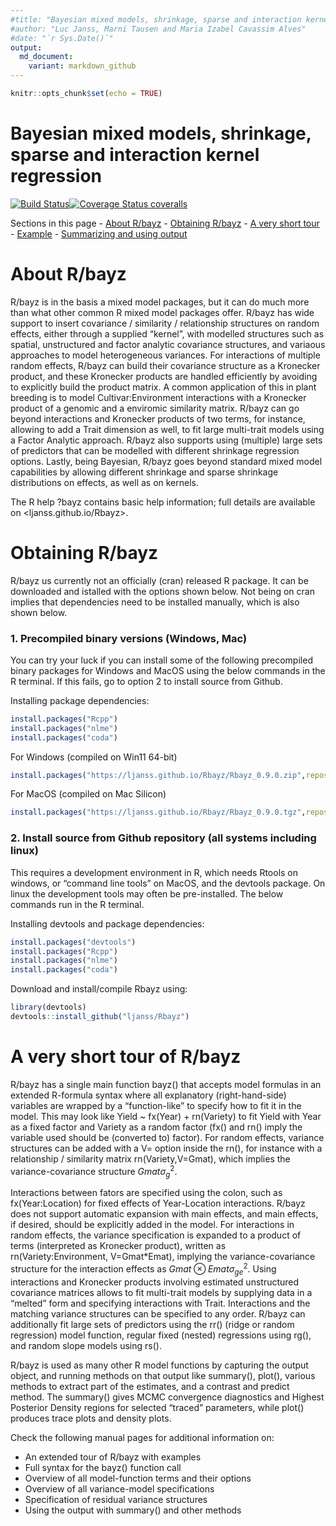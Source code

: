 ```yaml
---
#title: "Bayesian mixed models, shrinkage, sparse and interaction kernel regression"
#author: "Luc Janss, Marni Tausen and Maria Izabel Cavassim Alves"
#date: "`r Sys.Date()`"
output:
  md_document:
    variant: markdown_github
---
```


```r
knitr::opts_chunk$set(echo = TRUE)
```

# Bayesian mixed models, shrinkage, sparse and interaction kernel regression
[![Build Status](https://travis-ci.org/MarniTausen/BayzR.svg?branch=master)](https://travis-ci.org/MarniTausen/BayzR)[![Coverage Status coveralls](https://coveralls.io/repos/github/MarniTausen/BayzR/badge.svg?branch=master)](https://coveralls.io/github/MarniTausen/BayzR?branch=master)

Sections in this page
-   [About R/bayz](#About R/bayz)
-   [Obtaining R/bayz](#Obtaining R/bayz)
-   [A very short tour](#A very short tour of R/bayz)
-   [Example](#examples)
-   [Summarizing and using output](usingOutput.html)

# About R/bayz

R/bayz is in the basis a mixed model packages, but it can do much more than what other common R mixed model packages offer.
R/bayz has wide support to insert covariance / similarity / relationship structures on random effects, either
through a supplied "kernel", with modelled structures such as spatial, unstructured and factor analytic
covariance structures, and variaous approaches to model heterogeneous variances. For interactions of
multiple random effects, R/bayz can build their covariance structure as a Kronecker product, and these
Kronecker products are handled efficiently by avoiding to explicitly build the product matrix. A common
application of this in plant breeding is to model Cultivar:Environment interactions with a Kronecker product
of a genomic and a enviromic similarity matrix. R/bayz can go beyond interactions and Kronecker products
of two terms, for instance, allowing to add a Trait dimension as well, to fit large multi-trait models using
a Factor Analytic approach. R/bayz also
supports using (multiple) large sets of predictors that can be modelled with different shrinkage regression options.
Lastly, being Bayesian, R/bayz goes beyond standard mixed model capabilities by allowing different shrinkage and
sparse shrinkage distributions on effects, as well as on kernels. 

The R help ?bayz contains basic help information; full details are available on <ljanss.github.io/Rbayz>.

# Obtaining R/bayz

R/bayz us currently not an officially (cran) released R package. It can be downloaded and istalled with the options
shown below. Not being on cran implies that dependencies need to be installed manually, which is also shown below.

### 1. Precompiled binary versions (Windows, Mac)

You can try your luck if you can install some of the following precompiled binary packages for Windows and
MacOS using the below commands in the R terminal. If this fails, go to option 2 to install source from Github.

Installing package dependencies:
```r
install.packages("Rcpp")
install.packages("nlme")
install.packages("coda")
```

For Windows (compiled on Win11 64-bit)
```r
install.packages("https://ljanss.github.io/Rbayz/Rbayz_0.9.0.zip",repos=NULL,type="win.binary")
```

For MacOS (compiled on Mac Silicon)
```r
install.packages("https://ljanss.github.io/Rbayz/Rbayz_0.9.0.tgz",repos=NULL,type="mac.binary")
```

### 2. Install source from Github repository (all systems including linux)

This requires a development environment in R, which needs Rtools on windows, or "command line tools" on MacOS,
and the devtools package. On linux the development tools may often be pre-installed. The below commands run
in the R terminal.

Installing devtools and package dependencies:
```r
install.packages("devtools")
install.packages("Rcpp")
install.packages("nlme")
install.packages("coda")
```

Download and install/compile Rbayz using:
```r
library(devtools)
devtools::install_github("ljanss/Rbayz")
```

# A very short tour of R/bayz

R/bayz has a single main function bayz() that accepts model formulas in an extended
R-formula syntax where all
explanatory (right-hand-side) variables are wrapped by a "function-like" to specify
how to fit it in the model. 
This may look like Yield ~ fx(Year) + rn(Variety)
to fit Yield with Year as a fixed factor and Variety as a random factor (fx() and rn()
imply the variable used should be (converted to) factor).
For random effects, variance structures can be added with a V= option inside the
rn(), for instance with a relationship / similarity matrix rn(Variety,V=Gmat), which
implies the variance-covariance structure $Gmat \sigma_g^2$.

Interactions between fators are specified using the colon, such as fx(Year:Location)
for fixed effects of Year-Location interactions. R/bayz does
not support automatic expansion with main effects, and main effects, if desired, should
be explicitly added in the model. For interactions in random effects, the variance specification
is expanded to a product of terms (interpreted as Kronecker product), written as
rn(Variety:Environment, V=Gmat*Emat), implying the variance-covariance structure for
the interaction effects as $Gmat \otimes Emat \sigma_{ge}^2$. Using interactions
and Kronecker products involving estimated unstructured covariance matrices allows to
fit multi-trait models by supplying data in a "melted" form and specifying interactions
with Trait. Interactions and the matching variance structures can be specified to any order.
R/bayz can additionally fit large sets of predictors using the rr() (ridge or random regression)
model function, regular fixed (nested) regressions using rg(), and random slope models using rs().

R/bayz is used as many other R model functions by capturing the output object, and running methods
on that output like summary(), plot(), various methods to extract part of the estimates, and a
contrast and predict method. The summary() gives MCMC convergence diagnostics and Highest Posterior
Density regions for selected "traced" parameters, while plot() produces trace plots and density plots.

Check the following manual pages for additional information on:

-   An extended tour of R/bayz with examples
-   Full syntax for the bayz() function call
-   Overview of all model-function terms and their options
-   Overview of all variance-model specifications
-   Specification of residual variance structures
-   Using the output with summary() and other methods
